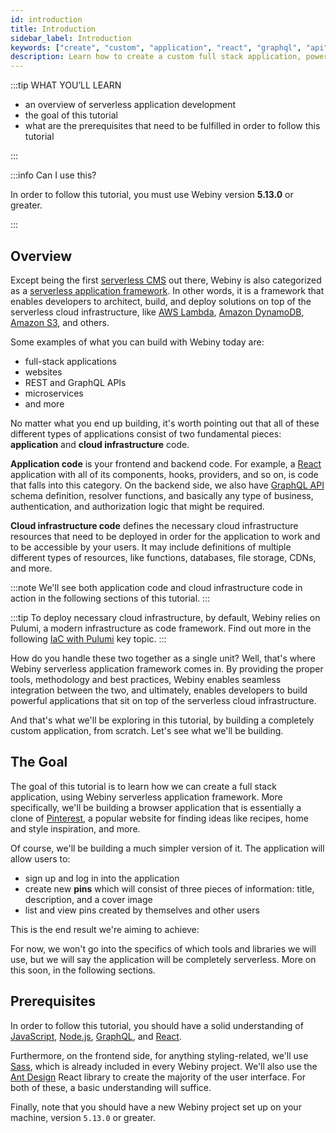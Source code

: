 ```yaml
---
id: introduction
title: Introduction
sidebar_label: Introduction
keywords: ["create", "custom", "application", "react", "graphql", "api", "scaffolding"]
description: Learn how to create a custom full stack application, powered by React and a GraphQL API.
---
```



:::tip WHAT YOU’LL LEARN

- an overview of serverless application development
- the goal of this tutorial
- what are the prerequisites that need to be fulfilled in order to follow this tutorial

:::

:::info Can I use this?

In order to follow this tutorial, you must use Webiny version **5.13.0** or greater.

:::

## Overview

Except being the first [serverless CMS](https://www.webiny.com/serverless-cms) out there, Webiny is also categorized as a [serverless application framework](https://www.webiny.com/serverless-application-framework). In other words, it is a framework that enables developers to architect, build, and deploy solutions on top of the serverless cloud infrastructure, like [AWS Lambda](https://aws.amazon.com/lambda/), [Amazon DynamoDB](https://aws.amazon.com/dynamodb/), [Amazon S3](https://aws.amazon.com/s3/), and others.

Some examples of what you can build with Webiny today are:

- full-stack applications
- websites
- REST and GraphQL APIs
- microservices
- and more

No matter what you end up building, it's worth pointing out that all of these different types of applications consist of two fundamental pieces: **application** and **cloud infrastructure** code.

**Application code** is your frontend and backend code. For example, a [React](https://reactjs.org/) application with all of its components, hooks, providers, and so on, is code that falls into this category. On the backend side, we also have [GraphQL API](https://graphql.org/) schema definition, resolver functions, and basically any type of business, authentication, and authorization logic that might be required.

**Cloud infrastructure code** defines the necessary cloud infrastructure resources that need to be deployed in order for the application to work and to be accessible by your users. It may include definitions of multiple different types of resources, like functions, databases, file storage, CDNs, and more.

:::note
We'll see both application code and cloud infrastructure code in action in the following sections of this tutorial.
:::

:::tip
To deploy necessary cloud infrastructure, by default, Webiny relies on Pulumi, a modern infrastructure as code framework. Find out more in the following [IaC with Pulumi](/docs/key-topics/deployment/iac-with-pulumi) key topic.
:::

How do you handle these two together as a single unit? Well, that's where Webiny serverless application framework comes in. By providing the proper tools, methodology and best practices, Webiny enables seamless integration between the two, and ultimately, enables developers to build powerful applications that sit on top of the serverless cloud infrastructure.

And that's what we'll be exploring in this tutorial, by building a completely custom application, from scratch. Let's see what we'll be building.

## The Goal

The goal of this tutorial is to learn how we can create a full stack application, using Webiny serverless application framework. More specifically, we'll be building a browser application that is essentially a clone of [Pinterest](https://help.pinterest.com/en/guide/all-about-pinterest), a popular website for finding ideas like recipes, home and style inspiration, and more.

Of course, we'll be building a much simpler version of it. The application will allow users to:

- sign up and log in into the application
- create new **pins** which will consist of three pieces of information: title, description, and a cover image
- list and view pins created by themselves and other users

This is the end result we're aiming to achieve:

<CenteredImage src={viewPins} alt="The Pinterest Clone Application - Pins List" />
<CenteredImage src={viewPin} alt="The Pinterest Clone Application - Pin Details" />

For now, we won't go into the specifics of which tools and libraries we will use, but we will say the application will be completely serverless. More on this soon, in the following sections.

<!--
Which means we'll need to cover the following topics:

- how to use the Full Stack Application scaffold in order to start building in no time
- create the necessary user interface and GraphQL API for creating and listing pins
- using [Amazon Cognito](https://aws.amazon.com/cognito/), enable users to sign up and later sign in
- using [Amazon S3](https://aws.amazon.com/s3/), enable users to upload and attach an image to pins

<CenteredImage src={preview} alt="The Pinterest Clone Application" />

1. enable users to list pins created by different users:



2. the pin page, which will show pin details:

<CenteredImage shadow={false} alt="Viewing a Pin" src={viewPin} />


### Tools and Libraries

As our application's backend, we'll create a simple GraphQL API which will define all of the necessary GraphQL types, query, mutations, and their respective resolver functions.

The GraphQL API will be consumed by a frontend React application, which will consist of two pages:



With these, we'll also need to create a simple form which will enable users to create new pins. As mentioned, every pin will contain a cover image, so for storing these, we'll use [Amazon S3](https://aws.amazon.com/s3/).

We'll also need signup and log in functionality, for which we'll use [Amazon Cognito](https://aws.amazon.com/cognito/).

All of these, and more, will be covered in the following sections of this tutorial. -->


## Prerequisites

In order to follow this tutorial, you should have a solid understanding of [JavaScript](https://developer.mozilla.org/en-US/docs/Web/javascript), [Node.js](https://nodejs.org/en/), [GraphQL](https://graphql.org/), and [React](https://reactjs.org/).

Furthermore, on the frontend side, for anything styling-related, we'll use [Sass](https://sass-lang.com/), which is already included in every Webiny project. We'll also use the [Ant Design](https://ant.design/docs/react/introduce) React library to create the majority of the user interface. For both of these, a basic understanding will suffice.

Finally, note that you should have a new Webiny project set up on your machine, version `5.13.0` or greater.
